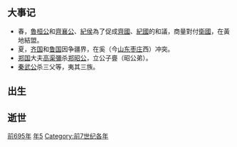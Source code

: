 {{yearTOC|-695|[[甲申|甲申年]]（[[生肖|狗年]]）；[[周莊王|周莊王]]二年；[[魯桓公|魯桓公]]十七年；[[秦武公|秦武公]]三年；[[陳莊公|陳莊公]]五年；[[蔡桓侯|蔡桓侯]]二十年；[[鄭昭公|鄭昭公]]二年；[[宋莊公|宋莊公]]十六年；[[楚武王|楚武王]]四十六年；[[齊襄公|齊襄公]]三年；[[晉侯緡|晉侯緡]]十二年；[[曲沃武公|曲沃武公]]二十一年；[[燕桓侯|燕桓侯]]三年；[[衛黔牟|衛黔牟]]二年；[[曹莊公|曹莊公]]七年；[[杞靖公|杞靖公]]九年}}
== 大事记 ==
*春，[[魯桓公|魯桓公]]和[[齊襄公|齊襄公]]、[[紀侯|紀侯]]為了促成[[齊國|齊國]]、[[紀國|紀國]]的和議，商量對付[[衛國|衛國]]，在黃地結盟。
*夏，[[齐国|齐国]]和[[鲁国|鲁国]]因争疆界，在奚（今[[山东|山东]][[枣庄|枣庄]]西）冲突。
*[[鄭國_(諸侯國)|郑国]]大夫[[高渠彌|高渠彌]]杀[[郑昭公|郑昭公]]，立公子亹（昭公弟）。
*[[秦武公|秦武公]]杀三父等，夷其三族。

== 出生 ==

== 逝世 ==
{{Wikisource year mention}}



[[Category:前695年|]]
[[Category:前690年代|年5]]
[[Category:前7世纪各年|Category:前7世纪各年]]